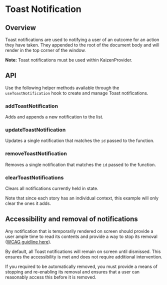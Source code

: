 
<Meta title="Components/Notifications/ToastNotification" />

# Toast Notification

<ResourceLinks
  sourceCode="https://github.com/cultureamp/kaizen-design-system/tree/main/packages/components/src/Notification/ToastNotification"
  figma="https://www.figma.com/file/eZKEE5kXbEMY3lx84oz8iN/%F0%9F%92%9C-UI-Kit%3A-Heart?type=design&node-id=1929%3A21829&mode=design&t=QHnBiBn4stf5UxJ3-1"
  designGuidelines="https://cultureamp.atlassian.net/wiki/spaces/DesignSystem/pages/3075638310/Toast+Notification"
  className="!mb-8"
/>

<KaioNotification />

<Installation
  installCommand="yarn add @kaizen/components"
  importStatement='import { useToastNotification } from "@kaizen/components"'
/>

## Overview

Toast notifications are used to notifying a user of an outcome for an action they have taken.
They appended to the root of the document body and will render in the top corner of the window.

**Note:** Toast notifications must be used within <LinkTo pageId="components-kaizen-provider-installation">KaizenProvider</LinkTo>.

<Canvas of={ToastNotificationStories.Playground} />
<Controls of={ToastNotificationStories.Playground} />

## API

Use the following helper methods available through the `useToastNotification` hook to create and manage Toast notifications.

### addToastNotification

Adds and appends a new notification to the list.

<Canvas of={ToastNotificationStories.CreateNotification} />

### updateToastNotification

Updates a single notification that matches the `id` passed to the function.

<Canvas of={ToastNotificationStories.UpdateNotification} />

### removeToastNotification

Removes a single notification that matches the `id` passed to the function.

<Canvas of={ToastNotificationStories.RemoveNotification} />

### clearToastNotifications

Clears all notifications currently held in state.

Note that since each story has an individual context, this example will only clear the ones it adds.

<Canvas of={ToastNotificationStories.ClearNotifications} />

## Accessibility and removal of notifications

Any notification that is temporarily rendered on screen should provide a user ample time to read its contents and
provide a way to stop its removal ([WCAG guidline here](https://www.w3.org/TR/UNDERSTANDING-WCAG20/time-limits.html)).

By default, all Toast notifications will remain on screen until dismissed.
This ensures the accessibility is met and does not require additional intervention.

If you required to be automatically removed, you must provide a means of stopping and re-enabling its
removal and ensures that a user can reasonably access this before it is removed.
